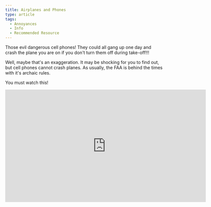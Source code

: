 ```yaml
---
title: Airplanes and Phones
type: article
tags:
  - Annoyances
  - Info
  - Recommended Resource
---
```


Those evil dangerous cell phones! They could all gang up one day and crash the plane you are on if you don't turn them off during take-off!!!

Well, maybe that's an exaggeration. It may be shocking for you to find out, but cell phones cannot crash planes. As usually, the FAA is behind the times with it's archaic rules.

You must watch this!

<iframe allowfullscreen="" frameborder="0" height="360" src="http://www.youtube.com/embed/XWUjr4CxK3o?rel=0" width="640"></iframe>
